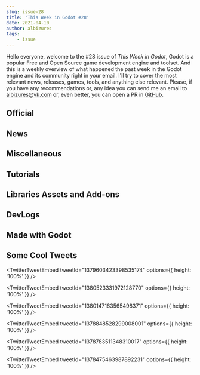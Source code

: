 ```yaml
---
slug: issue-28
title: 'This Week in Godot #28'
date: 2021-04-10
author: albizures
tags:
	- issue
---
```


Hello everyone, welcome to the #28 issue of _This Week in Godot_, Godot is a popular Free and Open Source game development engine and toolset. And this is a weekly overview of what happened the past week in the Godot engine and its community right in your email. I'll try to cover the most relevant news, releases, games, tools, and anything else relevant. Please, if you have any recommendations or, any idea you can send me an email to albizures@vk.com or, even better, you can open a PR in [GitHub](https://github.com/albizures/ThisWeekInGodot).

## Official

<Card
	author="Godot Engine"
	link="https://godotengine.org/article/release-candidate-godot-3-3-rc-8"
	label="Release candidate: Godot 3.3 RC 8"
	description="Here’s another Release Candidate fixing a few important issues prior to Godot 3.3-stable. We’re now really close to calling it final, so it’s probably your last chance to try the RC and thwart our hopes to release 3.3 soon ;)"
	publisher="Godot Engine"
	icon="https://godotengine.org/themes/godotengine/assets/favicon.png"
	cover="https://godotengine.org/storage/app/uploads/public/606/c74/84a/606c7484a882d322344009.jpg"
	date="2021-04-07T09:00:00.000Z"
/>

## News

<Card
	author="godotengine"
	link="https://github.com/godotengine/godot/pull/47761"
	label="Add marshalling to PackedByteArray by reduz · Pull Request #47761 · godotengine/godot"
	description="Decode/Encode functions for u8,s8,u16,s16,u32,s32,u64,s64,half,float,double,variant at any offset"
	publisher="GitHub"
	icon="https://github.com/windows-tile.png"
	cover="https://avatars.githubusercontent.com/u/6318500?s=400&v=4"
	date="2021-04-09T09:00:00.000Z"
/>

<Card
	author="TeamApplePie"
	link="https://itch.io/jam/gotm-jam-3/entries"
	label="The results for #gotmjam are in!"
	description="Gotm.io Jam is the opportunity for you to make a game using the Godot Engine over the course of two weekends (ten days)."
	publisher="itch.io"
	icon="https://itch.io/favicon.ico"
	cover="https://img.itch.zone/aW1hZ2UyL2phbS8zMDAzMTgvNTUwNDc5My5wbmc=/508x254%23mb/OoDLEr.png"
/>

<Card
	author="godotengine"
	link="https://github.com/godotengine/godot-proposals/issues/2560"
	label="Redesign Camera3D pivoting and unocclusion · Issue #2560 · godotengine/godot-proposals"
	description="Describe the project you are working on Godot Describe the problem or limitation you are having in your project Doing proper game cameras in Godot is not obvious. Currently, two overlapping (to som..."
	publisher="GitHub"
	icon="https://github.com/windows-tile.png"
	cover="https://avatars.githubusercontent.com/u/6318500?s=400&v=4"
	date="2021-04-06T09:00:00.000Z"
/>

<Card
	author="Bakenshake"
	link="https://itch.io/jam/godot-wild-jam-32"
	label="Godot Wild Jam #32: Submissions open"
	description="A game jam from 2021-04-09 to 2021-04-22 hosted by Bakenshake. Welcome to the Godot Wild Jam which starts the second weekend of every month. Whether you’re a person who likes to go wild, a casual game developer, G..."
	publisher="itch.io"
	icon="https://itch.io/favicon.ico"
	cover="https://img.itch.zone/aW1hZ2UyL2phbS8yOTg1NzMvNTM5OTY3Mi5wbmc=/original/o4fcZx.png"
	date="2021-04-11T05:21:00.000Z"
/>

## Miscellaneous

<Card
	author="Emily"
	link="https://www.youtube.com/watch?v=cderpWR3u_M"
	label="Bitmapflow Godot animation comparison"
	description="https://github.com/Bauxitedev/bitmapflow"
	publisher="YouTube"
	icon="https://www.youtube.com/s/desktop/9528aa7e/img/favicon_144.png"
	cover="https://i.ytimg.com/vi/cderpWR3u_M/maxresdefault.jpg"
	date="2021-04-07T00:00:00.000Z"
/>

<Card
	author="Solo CodeNet"
	link="https://www.youtube.com/watch?v=bRBKoGPCK9w"
	label="1 year of prototypes games"
	description="hello les amis c’est solo ! on crée des jeux avec Godot engine si vous voulez prolonger la discussion n’hésitez pas à nous rejoindre sur le discord solo_code..."
	publisher="YouTube"
	icon="https://www.youtube.com/s/desktop/9528aa7e/img/favicon_144.png"
	cover="https://i.ytimg.com/vi/bRBKoGPCK9w/maxresdefault.jpg"
	date="2021-04-04T00:00:00.000Z"
/>

<Card
	author="Qbieshay"
	link="https://twitter.com/qbieshay/status/1378839484293390340"
	label="Another month, another challenge in Godot's VFX server!"
	description="This month's theme is 🌼healing🌸"
	publisher="Twitter"
	icon="https://abs.twimg.com/responsive-web/client-web/icon-ios.b1fc7275.png"
/>

<Card
	author="Gonzalo Gutiérrez"
	link="https://godotes.com/issues/godotes-1/"
	label="Godotes #1 - The year of Godot. the first issue of Godot Notes"
	description="The first issue of Godot Notes. A weekly Godot engine newsletter. This week: Godot growth through the years"
	publisher="Godot Notes"
	icon="https://godotes.com/content/images/2020/12/GodotesLogo2-3.svg"
	cover="https://godotes.com/content/images/2021/01/dataScreenFinal-1.png"
	date="2021-01-15T22:19:22.000Z"
/>

<Card
	author="tcmug"
	link="https://godotshaders.com/shader/focus-rectangle-box/"
	label="Focus rectangle / box - Godot Shaders"
	description="Slap on a quad to display selection of a unit,..."
	publisher="Godot Shaders"
	icon="https://godotshaders.com/wp-content/uploads/2021/01/favicon.png"
	cover="https://godotshaders.com/wp-content/uploads/2021/01/bookmark_loggedout.png"
	date="2021-04-10T05:25:08.000Z"
/>

<Card
	author="rakaisahakarya"
	link="https://godotshaders.com/shader/toon-shader-inspired-of-genshin-impact/"
	label="Toon Shader inspired by Genshin Impact - Godot Shaders"
	description="I create simple Toon Shader inspired of Genshin Impact. not..."
	publisher="Godot Shaders"
	icon="https://godotshaders.com/wp-content/uploads/2021/01/favicon.png"
	cover="https://godotshaders.com/wp-content/uploads/2021/01/toon_shader.jpg"
	date="2021-04-03T18:47:04.000Z"
/>

<Card
	author="QbieShay"
	link="https://godotshaders.com/shader/texture-mix-example/"
	label="Texture mix example - Godot Shaders"
	description="A shader that showcases three different ways of mixing textures:–..."
	publisher="Godot Shaders"
	icon="https://godotshaders.com/wp-content/uploads/2021/01/favicon.png"
	cover="https://godotshaders.com/wp-content/uploads/2021/01/bookmark_loggedout.png"
	date="2021-04-06T22:38:06.000Z"
/>

<Card
	author="tcmug"
	link="https://godotshaders.com/shader/focus-circle-ring/"
	label="Focus circle / ring - Godot Shaders"
	description="Slap on a quad to display selection of a unit,..."
	publisher="Godot Shaders"
	icon="https://godotshaders.com/wp-content/uploads/2021/01/favicon.png"
	cover="https://godotshaders.com/wp-content/uploads/2021/01/Screenshot-2021-04-10-at-8.17.30.png"
	date="2021-04-10T05:25:17.000Z"
/>

## Tutorials

<Card
	author="MarvinGamedev"
	link="https://www.youtube.com/watch?v=dcfV47D5GRw"
	label="Making a game in 20 minutes!! (fruit ninja on godot)"
	description="follow me on twitter at @marvingamedev#games #godot #gamedev"
	publisher="YouTube"
	icon="https://www.youtube.com/s/desktop/9528aa7e/img/favicon_144.png"
	cover="https://i.ytimg.com/vi/dcfV47D5GRw/maxresdefault.jpg"
	date="2021-04-04T00:00:00.000Z"
/>

<Card
	author="iaknihs"
	link="https://www.youtube.com/watch?v=AAB6JwI3LVA"
	label="Godot Labels in 3D — Name Plates (Tutorial)"
	description="A tutorial video on how to make Nametags (or Entity descriptions, etc.) as you often see above Players’ and NPCs’ heads in MMORPGs and even some single-playe..."
	publisher="YouTube"
	icon="https://www.youtube.com/s/desktop/9528aa7e/img/favicon_144.png"
	cover="https://i.ytimg.com/vi/AAB6JwI3LVA/maxresdefault.jpg"
	date="2021-04-07T00:00:00.000Z"
/>

<Card
	author="DavidGames001"
	link="https://www.youtube.com/watch?v=UakfVXeVsko"
	label="[Portuguese] Simplifica Godot3 ep4 NodePath (Caminho Para o No)"
	description="Nessa serie vou trazer diversos tutoriais voltados para funções, nos, variáveis e elementos da ferramenta e como aplica-los no Godot de forma que possam des..."
	publisher="YouTube"
	icon="https://www.youtube.com/s/desktop/9528aa7e/img/favicon_144.png"
	cover="https://i.ytimg.com/vi/UakfVXeVsko/maxresdefault.jpg"
	date="2021-04-07T00:00:00.000Z"
/>

<Card
	author="Bramwell Williams"
	link="https://www.youtube.com/watch?v=9RRoKKQ7nF0"
	label="Advanced particles: Godot Guide"
	description="00:00 introduction00:38 emission masks02:45 particle animations04:20 spike pit06:24 particle queue10:06 particle shadersA selection of advanced techniques fo..."
	publisher="YouTube"
	icon="https://www.youtube.com/s/desktop/9528aa7e/img/favicon_144.png"
	cover="https://i.ytimg.com/vi/9RRoKKQ7nF0/maxresdefault.jpg"
	date="2021-04-07T00:00:00.000Z"
/>

<Card
	author="Game Development Center"
	link="https://www.youtube.com/watch?v=ZS9IoPv2TfI"
	label="Changing Player Appearance when Equipping | Godot Tutorial"
	description="In this Godot tutorial, I will teach you how to change the appearance of your player character based on the equipment you have equipped. I will teach you a c..."
	publisher="YouTube"
	icon="https://www.youtube.com/s/desktop/9528aa7e/img/favicon_144.png"
	cover="https://i.ytimg.com/vi/ZS9IoPv2TfI/maxresdefault.jpg"
	date="2021-04-05T00:00:00.000Z"
/>

<Card
	author="Arith metic"
	link="https://www.youtube.com/watch?v=oJuzoAPZo6I"
	label="How to Create an Animated Splash Screen - Godot Tutorial"
	description="This tutorial covers how I built the animated splash screen for Brackeys Game Jam 2021.1This covers how to use Godot’s path2d and the fade in fade out that I..."
	publisher="YouTube"
	icon="https://www.youtube.com/s/desktop/9528aa7e/img/favicon_144.png"
	cover="https://i.ytimg.com/vi/oJuzoAPZo6I/hqdefault.jpg"
	date="2021-04-06T00:00:00.000Z"
/>

<Card
	author="Dimension Omega"
	link="https://www.youtube.com/watch?v=GkDQGJ0sjGg"
	label="Point & Click Adventure Game with Godot Tutorial - Inventory Part 3(Using Items)"
	description="In this video we are using items that will collected. Using different items will generate different response messages to the player. If the player uses the c..."
	publisher="YouTube"
	icon="https://www.youtube.com/s/desktop/9528aa7e/img/favicon_144.png"
	cover="https://i.ytimg.com/vi/GkDQGJ0sjGg/maxresdefault.jpg"
	date="2021-04-06T00:00:00.000Z"
/>

<Card
	author="DavidGames001"
	link="https://www.youtube.com/watch?v=GMUajDepEFA"
	label="[Portuguese] MegaMan Godot3 - ep3 Gerenciador de Animação(Anim Mananger)"
	description="Nessa aula vamos configurar nosso gerenciador de animações para executar todas as animações do nosso player sem atrapalhar nosso input.Confira nossos jogos n..."
	publisher="YouTube"
	icon="https://www.youtube.com/s/desktop/9528aa7e/img/favicon_144.png"
	cover="https://i.ytimg.com/vi/GMUajDepEFA/maxresdefault.jpg"
	date="2021-04-05T00:00:00.000Z"
/>

<Card
	author="jmbiv"
	link="https://www.youtube.com/watch?v=w_6rtbReRgw"
	label="How to Use Tool Scripts and Resources in Godot (Godot Retro Text Adventure Tutorial #9)"
	description="In this video you will learn how to use tool scripts in Godot so that we can update our room names and descriptions in the editor and see those updates. Addi..."
	publisher="YouTube"
	icon="https://www.youtube.com/s/desktop/9528aa7e/img/favicon_144.png"
	cover="https://i.ytimg.com/vi/w_6rtbReRgw/maxresdefault.jpg"
	date="2021-04-05T00:00:00.000Z"
/>

<Card
	author="Pneuma"
	link="https://www.youtube.com/watch?v=SiFuVJz2H-I"
	label="How To Make a Visual Novel in Godot"
	description="I realised that there were not many resources out there to help user’s build their own visual novel in Godot (without using plugins and templates) so I put t..."
	publisher="YouTube"
	icon="https://www.youtube.com/s/desktop/9528aa7e/img/favicon_144.png"
	cover="https://i.ytimg.com/vi/SiFuVJz2H-I/maxresdefault.jpg"
	date="2021-04-05T00:00:00.000Z"
/>

<Card
	author="bitbrain"
	link="https://www.youtube.com/watch?v=j_FMsL_ru1w"
	label="2D Lighting and Day&Night cycle in under 5 minutes! Godot 3.2 Tutorial"
	description="In this Godot Engine tutorial, I show you how to set up 2D lighting, including advanced shadows and a simple Day&Night cycle mechanic!Download the setup here..."
	publisher="YouTube"
	icon="https://www.youtube.com/s/desktop/9528aa7e/img/favicon_144.png"
	cover="https://i.ytimg.com/vi/j_FMsL_ru1w/maxresdefault.jpg"
	date="2021-04-05T00:00:00.000Z"
/>

<Card
	author="Jean Makes Games"
	link="https://www.youtube.com/watch?v=N461lfsHua4"
	label="WALL JUMP & WALL SLIDE THE EASY WAY (GODOT 3.2)"
	description="In this video I show you how to create a wall jump & a wall slide mechanic for your game, subscribe! :)"
	publisher="YouTube"
	icon="https://www.youtube.com/s/desktop/9528aa7e/img/favicon_144.png"
	cover="https://i.ytimg.com/vi/N461lfsHua4/maxresdefault.jpg"
	date="2021-04-06T00:00:00.000Z"
/>

<Card
	author="Agnis NeZvers Aldiņš"
	link="https://www.youtube.com/watch?v=1qSJSJKo3rc"
	label="Godot Verlet Integration"
	description="GitHub: https://github.com/nezvers/Godot_Public_Examples/tree/master/Nature_code/Verlet%20Ropehttps://nezvers.itch.io/https://twitter.com/NeZversStudiohttps:..."
	publisher="YouTube"
	icon="https://www.youtube.com/s/desktop/9528aa7e/img/favicon_144.png"
	cover="https://i.ytimg.com/vi/1qSJSJKo3rc/maxresdefault.jpg"
	date="2021-04-05T00:00:00.000Z"
/>

<Card
	author="John Ivess"
	link="https://www.youtube.com/watch?v=mdhKQLUHm2s"
	label="Hit- and Hurtboxes + Collision Layers explained (Combat Essentials in Godot | P2)"
	description="In this episode of the Combat Essentials course, we’ll cover setting up functional Hitboxes and Hurtboxes, and Collision Layers, which allow you to virtuousl..."
	publisher="YouTube"
	icon="https://www.youtube.com/s/desktop/9528aa7e/img/favicon_144.png"
	cover="https://i.ytimg.com/vi/mdhKQLUHm2s/maxresdefault.jpg"
	date="2021-04-05T00:00:00.000Z"
/>

<Card
	author="iaknihs"
	link="https://www.youtube.com/watch?v=XgP7Ip_zknU"
	label="Godot Tip — Preventing Camera Clipping in 3D"
	description="Don’t think everyone’s aware there’s a ClippedCamera Node... and I think it’s named a bit weirdly, so not everyone might try it. So here’s a video for anyone..."
	publisher="YouTube"
	icon="https://www.youtube.com/s/desktop/9528aa7e/img/favicon_144.png"
	cover="https://i.ytimg.com/vi/XgP7Ip_zknU/maxresdefault.jpg"
	date="2021-04-05T00:00:00.000Z"
/>

<Card
	author="Emily"
	link="https://www.youtube.com/watch?v=ZNExTqswbCY"
	label="Godot TileMap Autotile Tutorial"
	description="Tileset used: https://genewheel.itch.io/16x16-dungeon-tilesetGodot documentation page: https://docs.godotengine.org/en/stable/tutorials/2d/using_tilemaps.html"
	publisher="YouTube"
	icon="https://www.youtube.com/s/desktop/9528aa7e/img/favicon_144.png"
	cover="https://i.ytimg.com/vi/ZNExTqswbCY/maxresdefault.jpg"
	date="2021-04-04T00:00:00.000Z"
/>

<Card
	author="MrEliptik"
	link="https://www.youtube.com/watch?v=BbwZYQQYhZo"
	label="Recreating CONTROL object throwing in GODOT"
	description="In this tutorial, I’m showing you how to recreate the throwing mechanic from CONTROL remedy. This game is absolutely awesome, and I loved the mechanic, so I ..."
	publisher="YouTube"
	icon="https://www.youtube.com/s/desktop/9528aa7e/img/favicon_144.png"
	cover="https://i.ytimg.com/vi/BbwZYQQYhZo/maxresdefault.jpg"
	date="2021-04-02T00:00:00.000Z"
/>

<Card
	author="GDQuest"
	link="https://www.youtube.com/watch?v=NK_SYVO7lMA"
	label="How to Use Godot’s Signals"
	description="Get our best free Godot tutorials and resources: https://gdquest.com/get-startedIn this lesson, you’ll learn to connect and use signals both with the editor ..."
	publisher="YouTube"
	icon="https://www.youtube.com/s/desktop/9528aa7e/img/favicon_144.png"
	cover="https://i.ytimg.com/vi/NK_SYVO7lMA/maxresdefault.jpg"
	date="2021-04-08T00:00:00.000Z"
/>

<Card
	author="Drew Conley"
	link="https://www.youtube.com/watch?v=-LCBgGK-BAk"
	label="4 Techniques for Troubleshooting Godot code"
	description="In this beginner tutorial, we walk through 4 detailed techniques for getting to the bottom of code related bugs in Godot projects. We cover printing to the O..."
	publisher="YouTube"
	icon="https://www.youtube.com/s/desktop/9528aa7e/img/favicon_144.png"
	cover="https://i.ytimg.com/vi/-LCBgGK-BAk/maxresdefault.jpg"
	date="2021-04-07T00:00:00.000Z"
/>

## Libraries Assets and Add-ons

<Card
	author="samdze"
	link="https://github.com/samdze/godot-makefile-launcher-plugin"
	label="samdze/godot-makefile-launcher-plugin"
	description="Plugin to execute or build make targets from the Godot Editor - samdze/godot-makefile-launcher-plugin"
	publisher="GitHub"
	icon="https://github.com/windows-tile.png"
	cover="https://avatars.githubusercontent.com/u/19392104?s=400&v=4"
	date="2021-04-05T09:00:00.000Z"
/>

<Card
	author="GodotWildJam"
	link="https://github.com/GodotWildJam/gwj-accessibility-scripts"
	label="GodotWildJam/gwj-accessibility-scripts"
	description="This repo is a culmination of the accessibility scripts created and provided by members of the Godot and GWJ communities. - GodotWildJam/gwj-accessibility-scripts"
	publisher="GitHub"
	icon="https://github.com/windows-tile.png"
	cover="https://avatars.githubusercontent.com/u/81878249?s=400&v=4"
	date="2021-04-03T09:00:00.000Z"
/>

<Card
	author="samdze"
	link="https://github.com/samdze/godot-makefile-launcher-plugin"
	label="samdze/godot-makefile-launcher-plugin"
	description="Plugin to execute or build make targets from the Godot Editor - samdze/godot-makefile-launcher-plugin"
	publisher="GitHub"
	icon="https://github.com/windows-tile.png"
	cover="https://avatars.githubusercontent.com/u/19392104?s=400&v=4"
	date="2021-04-05T09:00:00.000Z"
/>

<Card
	author="Solo Byte Games"
	link="https://solobytegames.itch.io/godot-polygon-2d-fracture-system"
	label="Godot Polygon 2D Fracture System by Solo Byte Games"
	description="2 scripts for fracturing 2D polygons in the Godot Engine (3.2+)."
	publisher="itch.io"
	icon="https://img.itch.zone/aW1nLzU1MjIyODcuZ2lm/32x32%23m/ovMYsM.gif"
	cover="https://img.itch.zone/aW1nLzU1MjIyODcuZ2lm/original/EmW8qq.gif"
	date="2021-04-09T15:37:27.294Z"
/>

<Card
	author="paulhocker"
	link="https://godotengine.org/asset-library/asset/618"
	label="Godot-Stuff Logger 3.2 - Godot Asset Library"
	description="Godot-Stuff Logger (gs_logger)"
	publisher="Godot Asset Library"
	icon="https://godotengine.org/themes/godotengine/assets/favicon.png"
	cover="https://i.imgur.com/jLOnxGt.png"
	date="2021-04-09"
/>

<Card
	author="dr-dan"
	link="https://godotengine.org/asset-library/asset/474"
	label="Funcy - Godot Asset Library"
	description="An addon to aid a functional programming style in gdscript."
	publisher="Godot Asset Library"
	icon="https://godotengine.org/themes/godotengine/assets/favicon.png"
	cover="https://github.com/Dr-Dan/godot-funcy/raw/main/logo.png"
	date="2021-04-04"
/>

<Card
	author="gilzoide"
	link="https://godotengine.org/asset-library/asset/916"
	label="Dockable Container - Godot Asset Library"
	description="Container script that manages docking panels."
	publisher="Godot Asset Library"
	icon="https://godotengine.org/themes/godotengine/assets/favicon.png"
	cover="https://raw.githubusercontent.com/gilzoide/godot-dockable-container/main/icon.png"
	date="2021-04-09"
/>

<Card
	author="metal_mastery"
	link="https://www.reddit.com/r/godot/comments/mmomrc/now_with_normals_and_random_colors_folks_im/"
	label="Splash screen idea"
	publisher="reddit"
	icon="https://www.redditstatic.com/desktop2x/img/favicon/android-icon-192x192.png"
	cover="https://external-preview.redd.it/MsjKwKR3k7FGhpi41-chQ7qPMw1oTqY_Q74DuSm6vyA.png?format=pjpg&auto=webp&s=2f00184ba4beb7171dc24bade2960a40a9b6b4ac"
/>

## DevLogs

<Card
	author="Checkov Stuff"
	link="https://www.youtube.com/watch?v=akey6Gx8ThI"
	label="LoFi Sky Devlog 2"
	description="I’m back this week to describe the plan for the project going forwardFeel free to comment with suggestions, questions, or anything else!Follow updates at htt..."
	publisher="YouTube"
	icon="https://www.youtube.com/s/desktop/9528aa7e/img/favicon_144.png"
	cover="https://i.ytimg.com/vi/akey6Gx8ThI/maxresdefault.jpg"
	date="2021-04-06T00:00:00.000Z"
/>

<Card
	author="BitBirdy"
	link="https://www.youtube.com/watch?v=jtniiE0_n0w"
	label="An enemy appears! | Devlog #6"
	description="In this video I’ll be showing you how I created the first enemy in my game including its movement and attack mechanics. This is for my pixel art shooter game..."
	publisher="YouTube"
	icon="https://www.youtube.com/s/desktop/9528aa7e/img/favicon_144.png"
	cover="https://i.ytimg.com/vi/jtniiE0_n0w/maxresdefault.jpg"
	date="2021-04-06T00:00:00.000Z"
/>

<Card
	author="Tim Krief"
	link="https://www.youtube.com/watch?v=vX3Li8GDieA"
	label="I made a third person character system from scratch"
	description="I think the character’s animations are pretty good at this point! I added shapes to visualize the way things work so that it’ll be easier to explain. I’m pro..."
	publisher="YouTube"
	icon="https://www.youtube.com/s/desktop/9528aa7e/img/favicon_144.png"
	cover="https://i.ytimg.com/vi/vX3Li8GDieA/maxresdefault.jpg"
	date="2021-04-05T00:00:00.000Z"
/>

<Card
	author="PlayWithFurcifer"
	link="https://www.youtube.com/watch?v=NrBYb1kV9Eg"
	label="Help Us Name Our Game! Ultimates! Character Selection and an Evil Moon - Indie Game Devlog #3"
	description="We need your help! How should we name our game? It’s a pixel roguelite made in Godot Engine.0:00 Title problems1:03 Dashes & Shockwaves1:48 Rage!2:20 Evil Mo..."
	publisher="YouTube"
	icon="https://www.youtube.com/s/desktop/9528aa7e/img/favicon_144.png"
	cover="https://i.ytimg.com/vi/NrBYb1kV9Eg/maxresdefault.jpg"
	date="2021-04-05T00:00:00.000Z"
/>

<Card
	author="Angeles Studios"
	link="https://www.youtube.com/watch?v=2ydtEhRIwuU"
	label="Godot - Game Development - Grindway 01"
	description="A indie game made with Godot. Devlog 01.Music:Buddha by Kontekst ➜ https://soundcloud.com/kontekstmusic"
	publisher="YouTube"
	icon="https://www.youtube.com/s/desktop/9528aa7e/img/favicon_144.png"
	cover="https://i.ytimg.com/vi/2ydtEhRIwuU/maxresdefault.jpg"
	date="2021-04-05T00:00:00.000Z"
/>

<Card
	author="Negro Kage"
	link="https://www.youtube.com/watch?v=YuwyOJ84thk"
	label="Spittaz Devlog 1 - What is a Spittaz?"
	description="This is the first devlog of my upcoming indie game Spittaz. I talk about what the project is, what inspired me, and some of the nuances of the game.Timestamp..."
	publisher="YouTube"
	icon="https://www.youtube.com/s/desktop/9528aa7e/img/favicon_144.png"
	cover="https://i.ytimg.com/vi/YuwyOJ84thk/maxresdefault.jpg"
	date="2021-04-03T00:00:00.000Z"
/>

<Card
	author="Avalon"
	link="https://www.youtube.com/watch?v=oMhaCcTxdYE"
	label="nARROW - Game juice devlog/tutorial"
	description="Hey everyone,This week I went on a little gamedev adventure,I made a game with the sole purpose of making it as juicy as possible. Check it out, you might le..."
	publisher="YouTube"
	icon="https://www.youtube.com/s/desktop/9528aa7e/img/favicon_144.png"
	cover="https://i.ytimg.com/vi/oMhaCcTxdYE/maxresdefault.jpg"
	date="2021-04-04T00:00:00.000Z"
/>

<Card
	author="MM Gamedev"
	link="https://www.youtube.com/watch?v=XxbKY9Tu5i4"
	label="NOT Making a Game in one day | GODOT Devlog | Game Jam"
	description="So after many years of not-uploading-another-video....... Here’s my Video on how i tried to make a game for a Game Jam on the last day of the Jam. Subscribe...."
	publisher="YouTube"
	icon="https://www.youtube.com/s/desktop/9528aa7e/img/favicon_144.png"
	cover="https://i.ytimg.com/vi/XxbKY9Tu5i4/hqdefault.jpg"
	date="2021-03-08T00:00:00.000Z"
/>

## Made with Godot

<Card
	author="Game Endeavor"
	link="https://www.kickstarter.com/projects/gameendeavor/zoe-and-the-cursed-dreamer-cozy-open-world-rpg"
	label="Zoe and the Cursed Dreamer - Cozy Open World RPG"
	description="Explore an immersive open world and meet lovable quirky characters."
	publisher="Kickstarter"
	icon="https://a.kickstarter.com/assets/touch-icon-192x192-710ace6840055401ec231c1d86ce7312c56bb510fad8b775229b0ce73d0054c5.png"
	cover="https://ksr-ugc.imgix.net/assets/032/904/771/55c65b79dd377aa30ef0af541b53bc94_original.png?ixlib=rb-2.1.0&crop=faces&w=1552&h=873&fit=crop&v=1616930686&auto=format&frame=1&q=92&s=1014e20c35d4a8bb3011dec48ce6d2b5"
	date="2024-03-01T00:00:00.000Z"
/>

<Card
	author="gilzoide"
	link="https://itch.io/devlog/238813/open-beta.amp"
	label="Open beta! - Raise and Shine - itch.io"
	description="undefined"
	publisher="itch.io"
	icon="https://static.itch.io/images/org-logo.png"
	cover="https://img.itch.zone/aW1nLzU1ODQ1ODYuZ2lm/696x512%23/POmZN3.gif"
	date="2021-04-03T19:52:53.000Z"
/>

<Card
	author="Nahuel Cabrol"
	link="https://play.google.com/store/apps/details?id=org.NahueCabrol.or8bit"
	label="Or8bit : Retro Orbital Space Flight Simulator - Apps on Google Play"
	description="The unmanned spacecraft are not controlled by people in real time, they have a pre-programmed list of instructions that were planned before the launch."
	publisher="Apps on Google Play"
	icon="https://www.gstatic.com/android/market_images/web/favicon_v2.ico"
	cover="https://play-lh.googleusercontent.com/GYJkzQ68xi7NLFhICB7jhkMjF-z5tMiPYZtBtHP6DuCbHQAbeX6McJvcATV7Wfccg_g"
/>

<Card
	author="fernandolv3"
	link="https://fernandolv3.itch.io/space-crawlers"
	label="Space Crawlers #dcjam2021 by fernandolv3"
	description="A game about exploration of spaceships and in narrow corridors. Made in the Dungeon Crawler Jam 2021"
	publisher="itch.io"
	icon="https://img.itch.zone/aW1nLzU2MTA3NDUucG5n/32x32%23/wOl6Zu.png"
	cover="https://img.itch.zone/aW1nLzU2MTA3NDUucG5n/original/7EZOxd.png"
	date="2021-04-09T15:37:40.641Z"
/>

<Card
	author="QUEENFAITH2020"
	link="https://darkskull58.itch.io/chakravyuh-the-game"
	label="Chakravyuh The Game by darkskull58"
	description="​Chakravyuh is an action adventure game with a heavy focus on Boss Fights and Story."
	publisher="itch.io"
	icon="https://img.itch.zone/aW1nLzU2MTM0ODAuanBn/32x32%23/2t1uH5.jpg"
	cover="https://img.itch.zone/aW1nLzU2MTM0ODAuanBn/original/75Nkip.jpg"
	date="2021-04-09T19:37:41.498Z"
/>

<Card
	author="Qubyt"
	link="https://play.google.com/store/apps/details?id=com.BlastSpace.game"
	label="Blast Space - Apps on Google Play"
	description="Fly through the tunnel, blast all enemies. Start with a small spaceship and collect all the available spaceships."
	publisher="Apps on Google Play"
	icon="https://www.gstatic.com/android/market_images/web/favicon_v2.ico"
	cover="https://play-lh.googleusercontent.com/24zUaLRu6b0M-niZl6aHkrnD6SrSEMIMAwap0ccFPDEPwp1G9N_w04wvGhAL7MOCCQ"
/>

<Card
	author="Inercode"
	link="https://www.youtube.com/watch?v=KAe78sxj1AQ"
	label="Animal Soul Game - Early Stages (Android Game) (Pre-alpha)"
	description="Animal Soul is an adventure game in a different universe, your goal is to return home...The game is at the beginning of its development, and a pre-alpha vers..."
	publisher="YouTube"
	icon="https://www.youtube.com/s/desktop/9528aa7e/img/favicon_144.png"
	cover="https://i.ytimg.com/vi/KAe78sxj1AQ/hqdefault.jpg"
	date="2021-04-09T00:00:00.000Z"
/>

<Card
	author="Raffaele Picca"
	link="https://store.steampowered.com/app/1513960/FRANZ_FURY/"
	label="FRANZ FURY on Steam"
	description="Save your cat Hans in this post-apocalyptic top-down arcade-action-murder-racing game and become the meanest mutant in the wasteland!"
	publisher="STEAM"
	icon="https://store.steampowered.com/favicon.ico"
	cover="https://cdn.cloudflare.steamstatic.com/steam/apps/1513960/capsule_616x353.jpg?t=1617950104"
/>

<Card
	author="gilzoide"
	link="https://gilzoide.itch.io/raise-and-shine"
	label="Raise and Shine by gilzoide"
	description="Push height up and down on top of your 2D textures to easily create normal maps for them!"
	publisher="itch.io"
	icon="https://img.itch.zone/aW1nLzU1ODAzOTkuZ2lm/32x32%23m/xUgSoq.gif"
	cover="https://img.itch.zone/aW1nLzU1ODAzOTkuZ2lm/original/6cOhUc.gif"
	date="2021-04-04T15:37:44.472Z"
/>

<Card
	author="8-BitMess"
	link="https://dunkelgrau.itch.io/starlynx"
	label="Starlynx by dunkelgrau"
	description="Rescue your friend Axolotl in a starfox like game."
	publisher="itch.io"
	icon="https://img.itch.zone/aW1nLzU1OTMzMzYucG5n/32x32%23/RrKf6l.png"
	cover="https://img.itch.zone/aW1nLzU1OTMzMzYucG5n/original/2FpxmG.png"
	date="2021-04-09T15:37:45.349Z"
/>

<Card
	author="MumuNiMochii"
	link="https://mumunimochii.itch.io/starr-and-monsters-glow-and-slime-update"
	label="Starr & Monsters - Glow and Slime Update by MumuNiMochii"
	description="Added new VFX with shaders and the World Environment node, and fixed slimes’ behaviour."
	publisher="itch.io"
	icon="https://img.itch.zone/aW1nLzU2MTI3MTkucG5n/32x32%23/ajd42q.png"
	cover="https://img.itch.zone/aW1nLzU2MTI3MTkucG5n/original/wqS6yE.png"
	date="2021-04-07T15:37:46.235Z"
/>

<Card
	author="loony_moth"
	link="https://loony-moth.itch.io/vape-escape"
	label="Vape Escape by loony_moth"
	description="Available for Windows, macOS, Linux"
	publisher="itch.io"
	icon="https://img.itch.zone/aW1nLzU2MjYyMDcucG5n/32x32%23/Hyg4VC.png"
	cover="https://img.itch.zone/aW1nLzU2MjYyMDcucG5n/original/PqexSe.png"
	date="2021-04-09T15:37:47.080Z"
/>

<Card
	author="Flarf"
	link="https://escada-games.itch.io/planet-waves"
	label="Planet Waves by Escada Games"
	description="Protect a small planet from invasors"
	publisher="itch.io"
	icon="https://img.itch.zone/aW1nLzU1OTE3NjUuZ2lm/32x32%23m/VXg0bi.gif"
	cover="https://img.itch.zone/aW1nLzU1OTE3NjUuZ2lm/original/josVPo.gif"
	date="2021-04-06T15:37:47.928Z"
/>

## Some Cool Tweets

<TwitterTweetEmbed
	tweetId="1379603423398535174"
	options={{ height: '100%' }}
/>

<TwitterTweetEmbed
	tweetId="1380523331972128770"
	options={{ height: '100%' }}
/>

<TwitterTweetEmbed
	tweetId="1380147163565498371"
	options={{ height: '100%' }}
/>

<TwitterTweetEmbed
	tweetId="1378848528299008001"
	options={{ height: '100%' }}
/>

<TwitterTweetEmbed
	tweetId="1378783511348310017"
	options={{ height: '100%' }}
/>

<TwitterTweetEmbed
	tweetId="1378475463987892231"
	options={{ height: '100%' }}
/>
